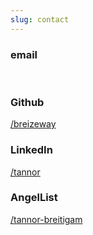 ```yaml
---
slug: contact
---
```



### email
<ContactForm /><br />

### Github
[/breizeway](https://github.com/breizeway)

### LinkedIn
[/tannor](https://www.linkedin.com/in/tannor/)

### AngelList
[/tannor-breitigam](https://angel.co/u/tannor-breitigam)
